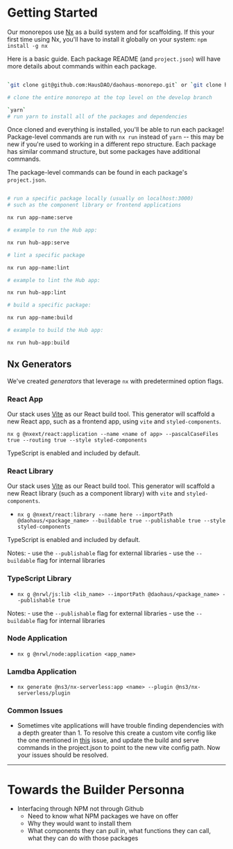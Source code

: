 # Getting Started

Our monorepos use [Nx](https://nx.dev/) as a build system and for scaffolding. If this your first time using Nx, you'll have to install it globally on your system:
`npm install -g nx`

Here is a basic guide. Each package README (and `project.json`) will have more details about commands within each package.

```bash

`git clone git@github.com:HausDAO/daohaus-monorepo.git` or `git clone https://github.com/HausDAO/daohaus-monorepo.git`

# clone the entire monorepo at the top level on the develop branch

`yarn`
# run yarn to install all of the packages and dependencies

```
<!---
Replaced the https link with e2t's update. This section is not particularly instructional. It really needs to be elaborated to describe what to do and why

Need instructions on going into the directory before the prompt to install Yarn.

Need a walkthrough of the structure of the repo. Add the V3 Dependencies diagram? Like an overview or a sitemap for navigating the repo. Where's the MAP dawg?
--->

Once cloned and everything is installed, you'll be able to run each package! Package-level commands are run with `nx run` instead of `yarn` -- this may be new if you're used to working in a different repo structure. Each package has similar command structure, but some packages have additional commands.

The package-level commands can be found in each package's `project.json`.

```bash

# run a specific package locally (usually on localhost:3000)
# such as the component library or frontend applications

nx run app-name:serve

# example to run the Hub app:

nx run hub-app:serve

# lint a specific package

nx run app-name:lint

# example to lint the Hub app:

nx run hub-app:lint

# build a specific package:

nx run app-name:build

# example to build the Hub app:

nx run hub-app:build

```
<!---
It's not clear that some of these are examples.
Needs clear instructions: some setup of what you're about to look at and why it's significant.
Add context and steps: when do you need to lint? When do you need to run the build?
What about these commands? Should be included?
nx run ui:build
nx run daohaus-connect-feature:build
nx run hub-app:build:production
--->


## Nx Generators

We've created _generators_ that leverage `nx` with predetermined option flags.

### React App

Our stack uses [Vite](https://vitejs.dev/) as our React build tool. This generator will scaffold a new React app, such as a frontend app, using `vite` and `styled-components`.

`nx g @nxext/react:application --name <name of app> --pascalCaseFiles true --routing true --style styled-components`

<!---
Needs context. What the hell are we doing at this step?
Used for creating your own app. Should include naming conventions?
Where to navigate to see the app?
What can be done next?
Remains rather unclear...
--->


TypeScript is enabled and included by default.

### React Library

<!---
Not very clear what this step is for...
Needs an overview for context.
Now we are creating a Library. For a contributor that wants to add a library to the monorepo.
Should include paths for the user...
"If you want to accomplish this, choose this path" etc.
--->

Our stack uses [Vite](https://vitejs.dev/) as our React build tool. This generator will scaffold a new React library (such as a component library) with `vite` and `styled-components`.

- `nx g @nxext/react:library --name here --importPath @daohaus/<package_name> --buildable true --publishable true --style styled-components`

TypeScript is enabled and included by default.

Notes: - use the `--publishable` flag for external libraries - use the `--buildable` flag for internal libraries

### TypeScript Library

- `nx g @nrwl/js:lib <lib_name> --importPath @daohaus/<package_name> --publishable true`

Notes: - use the `--publishable` flag for external libraries - use the `--buildable` flag for internal libraries

### Node Application

- `nx g @nrwl/node:application <app_name>`

### Lamdba Application

- `nx generate @ns3/nx-serverless:app <name> --plugin @ns3/nx-serverless/plugin`

### Common Issues

- Sometimes vite applications will have trouble finding dependencies with a depth greater than 1. To resolve this create a custom vite config like the one mentioned in [this](https://github.com/aleclarson/vite-tsconfig-paths/issues/12#issuecomment-1081160667) issue, and update the build and serve commands in the project.json to point to the new vite config path. Now your issues should be resolved.

---

# Towards the Builder Personna

- Interfacing through NPM not through Github
    - Need to know what NPM packages we have on offer
    - Why they would want to install them
    - What components they can pull in, what functions they can call, what they can do with those packages
